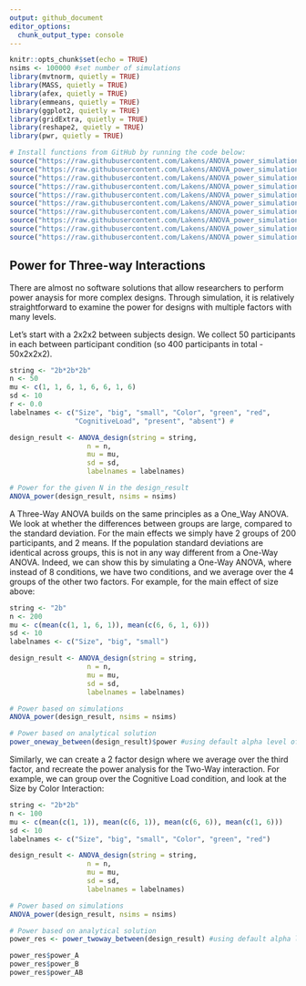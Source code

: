 ```yaml
---
output: github_document
editor_options: 
  chunk_output_type: console
---
```


```r
knitr::opts_chunk$set(echo = TRUE)
nsims <- 100000 #set number of simulations
library(mvtnorm, quietly = TRUE)
library(MASS, quietly = TRUE)
library(afex, quietly = TRUE)
library(emmeans, quietly = TRUE)
library(ggplot2, quietly = TRUE)
library(gridExtra, quietly = TRUE)
library(reshape2, quietly = TRUE)
library(pwr, quietly = TRUE)

# Install functions from GitHub by running the code below:
source("https://raw.githubusercontent.com/Lakens/ANOVA_power_simulation/master/ANOVA_design.R")
source("https://raw.githubusercontent.com/Lakens/ANOVA_power_simulation/master/ANOVA_power.R")
source("https://raw.githubusercontent.com/Lakens/ANOVA_power_simulation/master/helper_functions/power_oneway_between.R")
source("https://raw.githubusercontent.com/Lakens/ANOVA_power_simulation/master/helper_functions/power_oneway_within.R")
source("https://raw.githubusercontent.com/Lakens/ANOVA_power_simulation/master/helper_functions/power_twoway_between.R")
source("https://raw.githubusercontent.com/Lakens/ANOVA_power_simulation/master/helper_functions/power_2x2_within.R")
source("https://raw.githubusercontent.com/Lakens/ANOVA_power_simulation/master/helper_functions/plot_power_oneway_between.R")
source("https://raw.githubusercontent.com/Lakens/ANOVA_power_simulation/master/helper_functions/plot_power_oneway_within.R")
source("https://raw.githubusercontent.com/Lakens/ANOVA_power_simulation/master/helper_functions/plot_power_twoway_between.R")
source("https://raw.githubusercontent.com/Lakens/ANOVA_power_simulation/master/helper_functions/plot_power_2x2_within.R")
```

## Power for Three-way Interactions

There are almost no software solutions that allow researchers to perform power anaysis for more complex designs. Through simulation, it is relatively straightforward to examine the power for designs with multiple factors with many levels. 

Let's start with a 2x2x2 between subjects design. We collect 50 participants in each between participant condition (so 400 participants in total - 50x2x2x2). 

```r
string <- "2b*2b*2b"
n <- 50
mu <- c(1, 1, 6, 1, 6, 6, 1, 6) 
sd <- 10
r <- 0.0
labelnames <- c("Size", "big", "small", "Color", "green", "red", 
                "CognitiveLoad", "present", "absent") #

design_result <- ANOVA_design(string = string,
                   n = n, 
                   mu = mu, 
                   sd = sd, 
                   labelnames = labelnames)

# Power for the given N in the design_result
ANOVA_power(design_result, nsims = nsims)

```

A Three-Way ANOVA builds on the same principles as a One_Way ANOVA. We look at whether the differences between groups are large, compared to the standard deviation. For the main effects we simply have 2 groups of 200 participants, and 2 means. If the population standard deviations are identical across groups, this is not in any way different from a One-Way ANOVA. Indeed, we can show this by simulating a One-Way ANOVA, where instead of 8 conditions, we have two conditions, and we average over the 4 groups of the other two factors. For example, for the main effect of size above:

```r
string <- "2b"
n <- 200
mu <- c(mean(c(1, 1, 6, 1)), mean(c(6, 6, 1, 6)))
sd <- 10
labelnames <- c("Size", "big", "small")

design_result <- ANOVA_design(string = string,
                   n = n, 
                   mu = mu, 
                   sd = sd, 
                   labelnames = labelnames)

# Power based on simulations
ANOVA_power(design_result, nsims = nsims)

# Power based on analytical solution
power_oneway_between(design_result)$power #using default alpha level of .05

```

Similarly, we can create a 2 factor design where we average over the third factor, and recreate the power analysis for the Two-Way interaction. For example, we can group over the Cognitive Load condition, and look at the Size by Color Interaction:

```r
string <- "2b*2b"
n <- 100
mu <- c(mean(c(1, 1)), mean(c(6, 1)), mean(c(6, 6)), mean(c(1, 6)))
sd <- 10
labelnames <- c("Size", "big", "small", "Color", "green", "red")

design_result <- ANOVA_design(string = string,
                   n = n, 
                   mu = mu, 
                   sd = sd, 
                   labelnames = labelnames)

# Power based on simulations
ANOVA_power(design_result, nsims = nsims)

# Power based on analytical solution
power_res <- power_twoway_between(design_result) #using default alpha level of .05

power_res$power_A
power_res$power_B
power_res$power_AB

```

